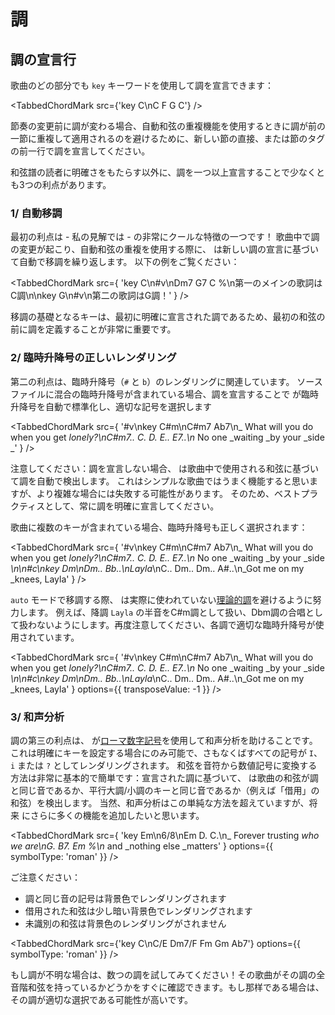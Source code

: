 
# 調

## 調の宣言行

歌曲のどの部分でも `key` キーワードを使用して調を宣言できます：

<TabbedChordMark src={'key C\nC F G C'} />

節奏の変更前に調が変わる場合、自動和弦の重複機能を使用するときに調が前の一節に重複して適用されるのを避けるために、新しい節の直接、または節のタグの前一行で調を宣言してください。

和弦譜の読者に明確さをもたらす以外に、調を一つ以上宣言することで少なくとも3つの利点があります。

### 1/ 自動移調

最初の利点は - 私の見解では - <CM /> の非常にクールな特徴の一つです！
歌曲中で調の変更が起こり、自動和弦の重複を使用する際に、<CM /> は新しい調の宣言に基づいて自動で移調を繰り返します。
以下の例をご覧ください：

<TabbedChordMark
	src={
		'key C\n#v\nDm7 G7 C %\n第一のメインの歌詞はC調\n\nkey G\n#v\n第二の歌詞はG調！'
	}
/>

移調の基礎となるキーは、最初に明確に宣言された調であるため、最初の和弦の前に調を定義することが非常に重要です。

### 2/ 臨時升降号の正しいレンダリング

第二の利点は、臨時升降号（`#` と `b`）のレンダリングに関連しています。
ソースファイルに混合の臨時升降号が含まれている場合、調を宣言することで <CM/> が臨時升降号を自動で標準化し、適切な記号を選択します

<TabbedChordMark
	src={
		'#v\nkey C#m\nC#m7 Ab7\n_ What will you do when you get _lonely?\nC#m7.. C. D. E.. E7..\n_ No one _waiting _by your _side _'
	}
/>

注意してください：調を宣言しない場合、<CM/> は歌曲中で使用される和弦に基づいて調を自動で検出します。
これはシンプルな歌曲ではうまく機能すると思いますが、より複雑な場合には失敗する可能性があります。
そのため、ベストプラクティスとして、常に調を明確に宣言してください。

歌曲に複数のキーが含まれている場合、臨時升降号も正しく選択されます：

<TabbedChordMark
	src={
		'#v\nkey C#m\nC#m7 Ab7\n_ What will you do when you get _lonely?\nC#m7.. C. D. E.. E7..\n_ No one _waiting _by your _side _\n\n#c\nkey Dm\nDm.. Bb..\nLayla_\nC.. Dm.. Dm.. A#..\n_Got me on my _knees, Layla'
	}
/>

`auto` モードで移調する際、<CM/> は実際に使われていない[理論的調](https://en.wikipedia.org/wiki/Theoretical_key)を避けるように努力します。
例えば、降調 `Layla` の半音をC#m調として扱い、Dbm調の合唱として扱わないようにします。再度注意してください、各調で適切な臨時升降号が使用されています。

<TabbedChordMark
	src={
		'#v\nkey C#m\nC#m7 Ab7\n_ What will you do when you get _lonely?\nC#m7.. C. D. E.. E7..\n_ No one _waiting _by your _side _\n\n#c\nkey Dm\nDm.. Bb..\nLayla_\nC.. Dm.. Dm.. A#..\n_Got me on my _knees, Layla'
	}
	options={{ transposeValue: -1 }}
/>

### 3/ 和声分析

調の第三の利点は、<CM/> が[ローマ数字記号](https://en.wikipedia.org/wiki/Roman_numeral_analysis)を使用して和声分析を助けることです。
これは明確にキーを設定する場合にのみ可能で、さもなくばすべての記号が `I`、`i` または `?` としてレンダリングされます。
和弦を音符から数値記号に変換する方法は非常に基本的で簡単です：宣言された調に基づいて、<CM/> は歌曲の和弦が調と同じ音であるか、平行大調/小調のキーと同じ音であるか（例えば「借用」の和弦）を検出します。
当然、和声分析はこの単純な方法を超えていますが、将来 <CM/> にさらに多くの機能を追加したいと思います。

<TabbedChordMark
	src={
		'key Em\n6/8\nEm D. C.\n_ Forever trusting _who we are\nG.  B7. Em %\n_ and _nothing else _matters'
	}
	options={{ symbolType: 'roman' }}
/>

ご注意ください：

-   調と同じ音の記号は背景色でレンダリングされます
-   借用された和弦は少し暗い背景色でレンダリングされます
-   未識別の和弦は背景色のレンダリングがされません

<TabbedChordMark
	src={'key C\nC/E Dm7/F Fm Gm Ab7'}
	options={{ symbolType: 'roman' }}
/>

もし調が不明な場合は、数つの調を試してみてください！その歌曲がその調の全音階和弦を持っているかどうかをすぐに確認できます。もし那样である場合は、その調が適切な選択である可能性が高いです。
